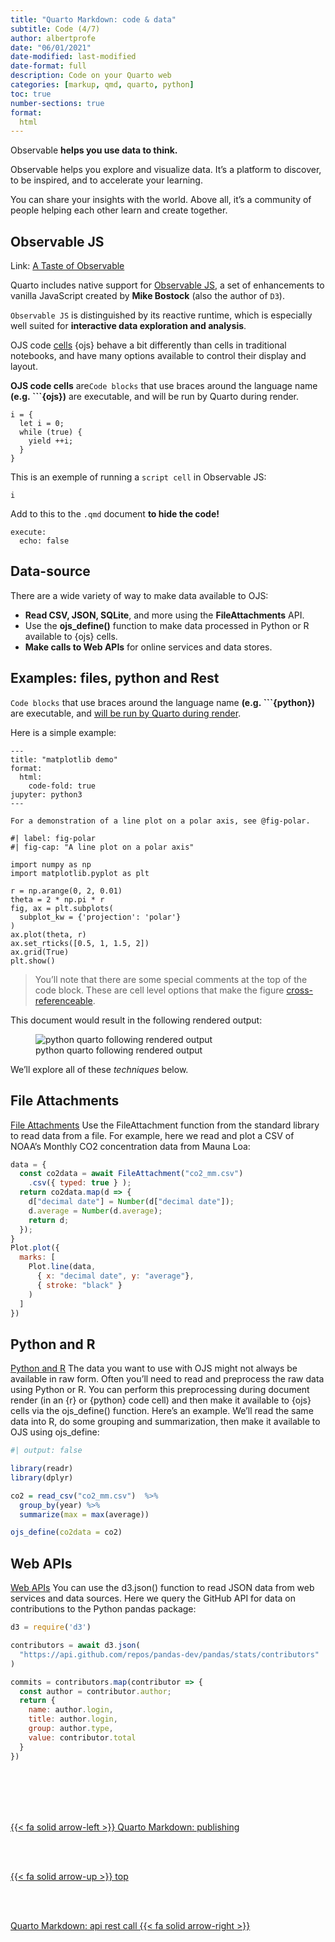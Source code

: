 ```yaml
---
title: "Quarto Markdown: code & data"
subtitle: Code (4/7)
author: albertprofe
date: "06/01/2021"
date-modified: last-modified
date-format: full
description: Code on your Quarto web
categories: [markup, qmd, quarto, python]
toc: true
number-sections: true
format:
  html
---
```


::: {.summary}
Observable **helps you use data to think.**

Observable helps you explore and visualize data. It’s a platform to discover, to be inspired, and to accelerate your learning. 

You can share your insights with the world. Above all, it’s a community of people helping each other learn and create together.
:::

## Observable JS

Link: [A Taste of Observable](https://observablehq.com/@observablehq/a-taste-of-observable?collection=@observablehq/overview){.external}

Quarto includes native support for [Observable JS](https://quarto.org/docs/interactive/ojs/#overview){.external}, a set of enhancements to vanilla JavaScript created by **Mike Bostock** (also the author of ``D3``).

``Observable JS`` is distinguished by its reactive runtime, which is especially well suited for **interactive data exploration and analysis**.

::: {.column-margin}
OJS code [cells](https://quarto.org/docs/interactive/ojs/ojs-cells.html){.external} {ojs} behave a bit differently than cells in traditional notebooks, and have many options available to control their display and layout.
:::

**OJS code cells** are``Code blocks`` that use braces around the language name **(e.g. ```{ojs})** are executable, and will be run by Quarto during render.


```ojs

i = {
  let i = 0;
  while (true) {
    yield ++i;
  }
}

```


This is an exemple of running a ``script cell`` in Observable JS:

```ojs
i 
```


::: {.callout-tip}
Add to this to the ``.qmd`` document **to hide the code!**

```
execute:
  echo: false
```

:::



## Data-source

There are a wide variety of way to make data available to OJS:

- **Read CSV, JSON, SQLite**, and more using the **FileAttachments** API.
- Use the **ojs_define()** function to make data processed in Python or R available to {ojs} cells.
- **Make calls to Web APIs** for online services and data stores.

## Examples: files, python and Rest

``Code blocks`` that use braces around the language name **(e.g. ```{python})** are executable, and [will be run by Quarto during render](https://quarto.org/docs/computations/python.html). 

Here is a simple example:

``` .python
---
title: "matplotlib demo"
format:
  html:
    code-fold: true
jupyter: python3
---

For a demonstration of a line plot on a polar axis, see @fig-polar.

```


``` .python

#| label: fig-polar
#| fig-cap: "A line plot on a polar axis"

import numpy as np
import matplotlib.pyplot as plt

r = np.arange(0, 2, 0.01)
theta = 2 * np.pi * r
fig, ax = plt.subplots(
  subplot_kw = {'projection': 'polar'} 
)
ax.plot(theta, r)
ax.set_rticks([0.5, 1, 1.5, 2])
ax.grid(True)
plt.show()
```

> You’ll note that there are some special comments at the top of the code block. These are cell level options that make the figure [cross-referenceable](https://quarto.org/docs/authoring/cross-references.html).

This document would result in the following rendered output:

![python quarto  following rendered output](/images/markup/quartopython.png)

We’ll explore all of these *techniques* below.

::: {.callout-tip collapse="true" layout-ncol=2 icon=false}

## File Attachments

[File Attachments](https://quarto.org/docs/interactive/ojs/data-sources.html#file-attachments){#MFile-Attachments}
Use the FileAttachment function from the standard library to read data from a file. For example, here we read and plot a CSV of NOAA’s Monthly CO2 concentration data from Mauna Loa:

```js
data = {
  const co2data = await FileAttachment("co2_mm.csv")
    .csv({ typed: true } );
  return co2data.map(d => {
    d["decimal date"] = Number(d["decimal date"]);
    d.average = Number(d.average);
    return d;
  });
}
Plot.plot({
  marks: [
    Plot.line(data,
      { x: "decimal date", y: "average"},
      { stroke: "black" }
    )
  ]
})
```

:::

::: {.callout-tip collapse="true" layout-ncol=2 icon=false}

## Python and R

[Python and R](https://quarto.org/docs/interactive/ojs/data-sources.html#python-and-r){#MPython-and-R}
The data you want to use with OJS might not always be available in raw form. Often you’ll need to read and preprocess the raw data using Python or R. You can perform this preprocessing during document render (in an {r} or {python} code cell) and then make it available to {ojs} cells via the ojs_define() function.
Here’s an example. We’ll read the same data into R, do some grouping and summarization, then make it available to OJS using ojs_define:

```r
#| output: false

library(readr)
library(dplyr)

co2 = read_csv("co2_mm.csv")  %>%
  group_by(year) %>%
  summarize(max = max(average))

ojs_define(co2data = co2)
```
:::

::: {.callout-tip collapse="true" layout-ncol=2 icon=false}

## Web APIs

[Web APIs](https://quarto.org/docs/interactive/ojs/data-sources.html#web-apis){#Web-APIs}
You can use the d3.json() function to read JSON data from web services and data sources. Here we query the GitHub API for data on contributions to the Python pandas package:

```js
d3 = require('d3')

contributors = await d3.json(
  "https://api.github.com/repos/pandas-dev/pandas/stats/contributors"
)

commits = contributors.map(contributor => {
  const author = contributor.author;
  return {
    name: author.login,
    title: author.login,
    group: author.type,
    value: contributor.total
  }
})
```

:::

<!--- navLinks -->
<br><br>
<div class=row>
<br>
<div class='column left previous'>
<br>
[{{< fa solid arrow-left >}} Quarto Markdown: publishing](/markup/markup-quarto-publish.qmd)
<br>
</div>
<br>
<div class='column center'>
<br>
[{{< fa solid arrow-up >}} top](#top)
<br>
</div>
<br>
<div class='column right next'>
<br>
[Quarto Markdown: api rest call  {{< fa solid arrow-right >}}](/markup/markup-quarto-api-rest.qmd)
<br>
</div>
<br>
</div>
